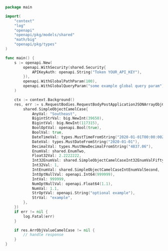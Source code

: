 ```go showLineNumbers copy filename="Request Body Post Application Json Array Obj Camel Case usage example"
package main

import(
	"context"
	"log"
	"openapi"
	"openapi/pkg/models/shared"
	"math/big"
	"openapi/pkg/types"
)

func main() {
    s := openapi.New(
        openapi.WithSecurity(shared.Security{
            APIKeyAuth: openapi.String("Token YOUR_API_KEY"),
        }),
        openapi.WithGlobalPathParam(100),
        openapi.WithGlobalQueryParam("some example global query param"),
    )

    ctx := context.Background()
    res, err := s.RequestBodies.RequestBodyPostApplicationJSONArrayObjCamelCase(ctx, []shared.SimpleObjectCamelCase{
        shared.SimpleObjectCamelCase{
            AnyVal: "Southeast",
            BigintStrVal: big.NewInt(39650),
            BigintVal: big.NewInt(117315),
            BoolOptVal: openapi.Bool(true),
            BoolVal: true,
            DateTimeVal: types.MustTimeFromString("2020-01-01T00:00:00Z"),
            DateVal: types.MustDateFromString("2020-01-01"),
            DecimalVal: types.MustNewDecimalFromString("4837.06"),
            EnumVal: shared.EnumTwo,
            Float32Val: 2.2222222,
            Int32EnumVal: shared.SimpleObjectCamelCaseInt32EnumValFiftyFive,
            Int32Val: 1,
            IntEnumVal: shared.SimpleObjectCamelCaseIntEnumValSecond,
            IntOptNullVal: openapi.Int64(999999),
            IntVal: 999999,
            NumOptNullVal: openapi.Float64(1.1),
            NumVal: 1.1,
            StrOptVal: openapi.String("optional example"),
            StrVal: "example",
        },
    })
    if err != nil {
        log.Fatal(err)
    }

    if res.ArrObjValueCamelCase != nil {
        // handle response
    }
}
```
